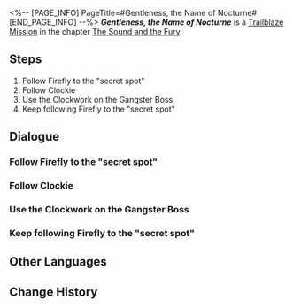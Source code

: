 <%-- [PAGE_INFO]
PageTitle=#Gentleness, the Name of Nocturne#
[END_PAGE_INFO] --%>
{{Stub|Dialogue.}}
{{Mission Infobox
|id            = 1030401
|title         = 
|image         = Mission Gentleness, the Name of Nocturne.png{{subst:void|<!--$UPLOAD:<<SpriteOutput/Chronicle/1030401.png>-<Mission Gentleness, the Name of Nocturne.png>-<Fate's Atlas Images>>-->}}
|type          = Trailblaze
|event_name    = 
|chapter       = The Sound and the Fury
|requirements  = [[Trailblaze Mission]] ''[[Good Omen, My Friend]]'' completed
|summary       = You and Firefly got back together and solved Acheron's problems. You listened to her heartfelt confessions in her "secret stronghold" at the border of the Dreamscape. Now, it is time to bid farewell.
|characters    = Acheron; Clockie; Firefly; Gang Members; Gangster Boss; Misha; Trailblazer
|startLocation = [[Penacony]] - [[Golden Hour]]
|world         = Penacony
|area          = Golden Hour
|prev          = Good Omen, My Friend
|next          = Through a Glass Darkly
|rewards       = Trailblaze EXP*900; Stellar Jade*110; Traveler's Guide*12; Lost Crystal*10; Clock Credits*450; "If I Can Stop One Heart From Breaking"*1 { text = "If I Can Stop One Heart From Breaking" }; Credit*100,000
}}
'''''Gentleness, the Name of Nocturne''''' is a [[Trailblaze Mission]] in the chapter [[The Sound and the Fury]].

==Steps==
# Follow Firefly to the "secret spot"
# Follow Clockie
# Use the Clockwork on the Gangster Boss
# Keep following Firefly to the "secret spot"

<!--
==Gameplay Notes==

--><!--
==Trial Character==

-->
==Dialogue==
{{Stub Dialogue}}

===Follow Firefly to the "secret spot"{{subst:void|<!--103040101-->}}===
{{Mission Description|type=trailblaze|location=Golden Hour|Firefly has an extremely guilty look on her. She wants to take you to another place &mdash; not a tourist spot, but her very own "secret stronghold." Once there, she will explain all the secrets to you.<br />Follow her, as she does not seem to have ill intentions.}}
{{Dialogue Start}}
:{{tx}}
{{Dialogue End}}

===Follow Clockie{{subst:void|<!--103040103-->}}===
{{Mission Description|type=trailblaze|location=Golden Hour|update|Firefly has an extremely guilty look on her. She wants to take you to another place &mdash; not a tourist spot, but her very own "secret stronghold." Once there, she will explain all the secrets to you.<br />As you go to follow her, you are stopped in your path by a talking clock. He begs you to help rescue Misha, the hotel bellboy. Perhaps you should go and take a look?}}
{{Dialogue Start}}
:{{tx}}
{{Dialogue End}}

===Use the Clockwork on the Gangster Boss{{subst:void|<!--103040104-->}}===
{{Mission Description|type=trailblaze|location=Golden Hour|update|As you follow Clockie to the scene of the incident, you realize that it's not only Misha who is under siege but also that Galaxy Ranger who is bad with directions. The situation seems bleak, so Clockie personally bestows you with a special technique: "Clockwork." According to Clockie, it can be used to "fill a person's body with positive emotions." ...Will this really work? You will have to try to find out.}}
{{Dialogue Start}}
:{{tx}}
{{Dialogue End}}

===Keep following Firefly to the "secret spot"{{subst:void|<!--103040107-->}}===
{{Mission Description|type=trailblaze|location=Golden Hour|update|After resolving Clockie's crisis, you say farewell to everyone. Next, it's onward to Firefly's "secret stronghold"... If you still remember that.}}
{{Dialogue Start}}
:{{tx}}
{{Dialogue End}}

==Other Languages==
{{Other Languages
|en   = Gentleness, the Name of Nocturne
|zhs  = 夜色名为温柔
|zht  = 夜色名為溫柔
|ja   = 優しさという名の夜
|ko   = 부드러움이라는 이름의 밤
|es   = Ternura, el nombre de la noche
|fr   = Nocturne ou la Gentillesse
|ru   = Ночь по имени Нежность
|th   = รัตติกาลนามว่าอ่อนโยน
|vi   = Dịu Dàng Là Tên Của Màn Đêm
|de   = Sanftheit, genannt Nacht
|id   = Kelembutan dalam Kegelapan
|pt   = Gentileza, o Nome do Noturno
}}

==Change History==
{{Change History|2.0}}
